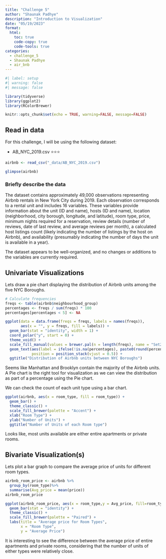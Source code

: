 ```yaml
---
title: "Challenge 5"
author: "Shaunak Padhye"
description: "Introduction to Visualization"
date: "05/19/2023"
format:
  html:
    toc: true
    code-copy: true
    code-tools: true
categories:
  - challenge_5
  - Shaunak Padhye
  - air_bnb
---
```


```r
#| label: setup
#| warning: false
#| message: false

library(tidyverse)
library(ggplot2)
library(RColorBrewer)

knitr::opts_chunk$set(echo = TRUE, warning=FALSE, message=FALSE)
```

## Read in data

For this challenge, I will be using the following dataset:

-   AB_NYC_2019.csv ⭐⭐⭐

```r
airbnb <- read_csv("_data/AB_NYC_2019.csv")

glimpse(airbnb)
```

### Briefly describe the data

The dataset contains approximately 49,000 observations representing Airbnb rentals in New York City during 2019. Each observation corresponds to a rental unit and includes 16 variables. These variables provide information about the unit (ID and name), hosts (ID and name), location (neighborhood, city borough, longitude, and latitude), room type, price, minimum nights required for a reservation, review details (number of reviews, date of last review, and average reviews per month), a calculated host listings count (likely indicating the number of listings by the host on Airbnb), and availability (presumably indicating the number of days the unit is available in a year).

The dataset appears to be well-organized, and no changes or additions to the variables are currently required.

## Univariate Visualizations

Lets draw a pie chart displaying the distribution of Airbnb units among the five NYC Boroughs.

```r
# Calculate frequencies
freqs <- table(airbnb$neighbourhood_group)
percentages <- freqs / sum(freqs) * 100
percentages[percentages < 5] <- NA

ggplot(data = data.frame(freqs = freqs, labels = names(freqs)),
       aes(x = "", y = freqs, fill = labels)) +
  geom_bar(stat = "identity", width = 1) +
  coord_polar("y", start = 0) +
  theme_void() +
  scale_fill_manual(values = brewer.pal(n = length(freqs), name = "Set2")) +
  geom_text(aes(label = ifelse(!is.na(percentages), paste0(round(percentages), "%"), "")), 
            position = position_stack(vjust = 0.5)) +
  ggtitle("Distribution of Airbnb units between NYC Boroughs")
```

Seems like Manhattan and Brooklyn contain the majority of the Airbnb units. A Pie chart is the right tool for visualization as we can view the distribution as part of a percentage using the Pie chart.

We can check the count of each unit type using a bar chart.

```r
ggplot(airbnb, aes(x = room_type, fill = room_type)) +
  geom_bar() +
  theme_classic() +
  scale_fill_brewer(palette = "Accent") +
  xlab("Room Type") +
  ylab("Number of Units") +
  ggtitle("Number of Units of each Room type")
```
Looks like, most units available are either entire apartments or private rooms.

## Bivariate Visualization(s)

Lets plot a bar graph to compare the average price of units for different room types.

```r
airbnb_room_price <- airbnb %>%
  group_by(room_type)%>%
  summarise(Avg_price = mean(price))
airbnb_room_price

ggplot(airbnb_room_price, aes(x = room_type,y = Avg_price, fill=room_type)) +
  geom_bar(stat = "identity") +
  theme_classic() +
  scale_fill_brewer(palette = "Paired") +
  labs(title = "Average price for Room Types",
       x = "Room Type",
       y = "Average Price")
```
It is interesting to see the difference between the average price of entire apartments and private rooms, considering that the number of units of either types were relatively close.